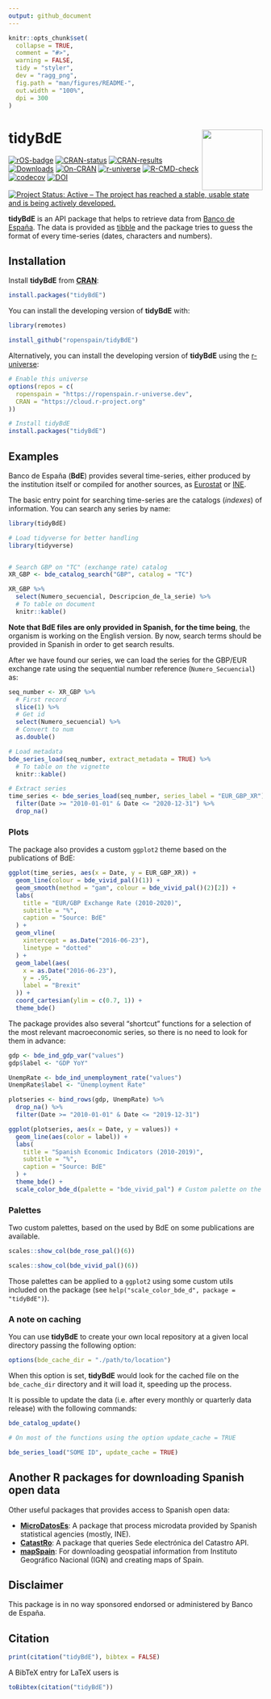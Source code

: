 ```yaml
---
output: github_document
---
```


<!-- README.md is generated from README.Rmd. Please edit that file -->

```r
knitr::opts_chunk$set(
  collapse = TRUE,
  comment = "#>",
  warning = FALSE,
  tidy = "styler",
  dev = "ragg_png",
  fig.path = "man/figures/README-",
  out.width = "100%",
  dpi = 300
)
```

# tidyBdE <img src="man/figures/logo.png" align="right" width="120"/>

<!-- badges: start -->

[![rOS-badge](https://ropenspain.github.io/rostemplate/reference/figures/ropenspain-badge.svg)](https://ropenspain.es/)
[![CRAN-status](https://www.r-pkg.org/badges/version/tidyBdE)](https://CRAN.R-project.org/package=tidyBdE)
[![CRAN-results](https://cranchecks.info/badges/worst/tidyBdE)](https://cran.r-project.org/web/checks/check_results_tidyBdE.html)
[![Downloads](http://cranlogs.r-pkg.org/badges/grand-total/tidyBdE?color=blue)](https://cran.r-project.org/package=tidyBdE)
[![On-CRAN](https://www.r-pkg.org/badges/ago/tidyBdE)](https://cran.r-project.org/web/checks/check_results_tidyBdE.html)
[![r-universe](https://ropenspain.r-universe.dev/badges/tidyBdE)](https://ropenspain.r-universe.dev/)
[![R-CMD-check](https://github.com/rOpenSpain/tidyBdE/actions/workflows/check-full.yaml/badge.svg)](https://github.com/rOpenSpain/tidyBdE/actions/workflows/check-full.yaml)
[![codecov](https://codecov.io/gh/ropenspain/tidyBdE/branch/main/graph/badge.svg)](https://app.codecov.io/gh/ropenspain/tidyBdE)
[![DOI](https://img.shields.io/badge/DOI-10.5281/zenodo.4673496-blue)](https://doi.org/10.5281/zenodo.4673496)
[![Project Status: Active – The project has reached a stable, usable state and
is being actively
developed.](https://www.repostatus.org/badges/latest/active.svg)](https://www.repostatus.org/#active)

<!-- badges: end -->

**tidyBdE** is an API package that helps to retrieve data from [Banco de
España](https://www.bde.es/webbde/en/estadis/infoest/descarga_series_temporales.html).
The data is provided as [tibble](https://tibble.tidyverse.org/) and the package
tries to guess the format of every time-series (dates, characters and numbers).

## Installation

Install **tidyBdE** from [**CRAN**](https://CRAN.R-project.org/package=tidyBdE):

```r
install.packages("tidyBdE")
```

You can install the developing version of **tidyBdE** with:

```r
library(remotes)

install_github("ropenspain/tidyBdE")
```

Alternatively, you can install the developing version of **tidyBdE** using the
[r-universe](https://ropenspain.r-universe.dev/ui#builds):

```r

# Enable this universe
options(repos = c(
  ropenspain = "https://ropenspain.r-universe.dev",
  CRAN = "https://cloud.r-project.org"
))

# Install tidyBdE
install.packages("tidyBdE")
```

## Examples

Banco de España (**BdE**) provides several time-series, either produced by the
institution itself or compiled for another sources, as
[Eurostat](https://ec.europa.eu/eurostat) or [INE](https://www.ine.es/).

The basic entry point for searching time-series are the catalogs (*indexes*) of
information. You can search any series by name:

```r

library(tidyBdE)

# Load tidyverse for better handling
library(tidyverse)


# Search GBP on "TC" (exchange rate) catalog
XR_GBP <- bde_catalog_search("GBP", catalog = "TC")

XR_GBP %>%
  select(Numero_secuencial, Descripcion_de_la_serie) %>%
  # To table on document
  knitr::kable()
```

**Note that BdE files are only provided in Spanish, for the time being**, the
organism is working on the English version. By now, search terms should be
provided in Spanish in order to get search results.

After we have found our series, we can load the series for the GBP/EUR exchange
rate using the sequential number reference (`Numero_Secuencial`) as:

```r


seq_number <- XR_GBP %>%
  # First record
  slice(1) %>%
  # Get id
  select(Numero_secuencial) %>%
  # Convert to num
  as.double()

# Load metadata
bde_series_load(seq_number, extract_metadata = TRUE) %>%
  # To table on the vignette
  knitr::kable()

# Extract series
time_series <- bde_series_load(seq_number, series_label = "EUR_GBP_XR") %>%
  filter(Date >= "2010-01-01" & Date <= "2020-12-31") %>%
  drop_na()
```

### Plots

The package also provides a custom `ggplot2` theme based on the publications of
BdE:

```r

ggplot(time_series, aes(x = Date, y = EUR_GBP_XR)) +
  geom_line(colour = bde_vivid_pal()(1)) +
  geom_smooth(method = "gam", colour = bde_vivid_pal()(2)[2]) +
  labs(
    title = "EUR/GBP Exchange Rate (2010-2020)",
    subtitle = "%",
    caption = "Source: BdE"
  ) +
  geom_vline(
    xintercept = as.Date("2016-06-23"),
    linetype = "dotted"
  ) +
  geom_label(aes(
    x = as.Date("2016-06-23"),
    y = .95,
    label = "Brexit"
  )) +
  coord_cartesian(ylim = c(0.7, 1)) +
  theme_bde()
```

The package provides also several "shortcut" functions for a selection of the
most relevant macroeconomic series, so there is no need to look for them in
advance:

```r

gdp <- bde_ind_gdp_var("values")
gdp$label <- "GDP YoY"

UnempRate <- bde_ind_unemployment_rate("values")
UnempRate$label <- "Unemployment Rate"

plotseries <- bind_rows(gdp, UnempRate) %>%
  drop_na() %>%
  filter(Date >= "2010-01-01" & Date <= "2019-12-31")

ggplot(plotseries, aes(x = Date, y = values)) +
  geom_line(aes(color = label)) +
  labs(
    title = "Spanish Economic Indicators (2010-2019)",
    subtitle = "%",
    caption = "Source: BdE"
  ) +
  theme_bde() +
  scale_color_bde_d(palette = "bde_vivid_pal") # Custom palette on the package
```

### Palettes

Two custom palettes, based on the used by BdE on some publications are
available.

```r


scales::show_col(bde_rose_pal()(6))

scales::show_col(bde_vivid_pal()(6))
```

Those palettes can be applied to a `ggplot2` using some custom utils included on
the package (see `help("scale_color_bde_d", package = "tidyBdE")`).

### A note on caching

You can use **tidyBdE** to create your own local repository at a given local
directory passing the following option:

``` r
options(bde_cache_dir = "./path/to/location")
```

When this option is set, **tidyBdE** would look for the cached file on the
`bde_cache_dir` directory and it will load it, speeding up the process.

It is possible to update the data (i.e. after every monthly or quarterly data
release) with the following commands:

```r
bde_catalog_update()

# On most of the functions using the option update_cache = TRUE

bde_series_load("SOME ID", update_cache = TRUE)
```

## Another R packages for downloading Spanish open data

Other useful packages that provides access to Spanish open data:

-   [**MicroDatosEs**](https://github.com/rOpenSpain/MicroDatosEs): A package
    that process microdata provided by Spanish statistical agencies (mostly,
    INE).
-   [**CatastRo**](https://github.com/rOpenSpain/CatastRo): A package that
    queries Sede electrónica del Catastro API.
-   [**mapSpain**](https://ropenspain.github.io/mapSpain/): For downloading
    geospatial information from Instituto Geográfico Nacional (IGN) and creating
    maps of Spain.

## Disclaimer

This package is in no way sponsored endorsed or administered by Banco de España.

## Citation

```r
print(citation("tidyBdE"), bibtex = FALSE)
```

A BibTeX entry for LaTeX users is

```r
toBibtex(citation("tidyBdE"))
```

